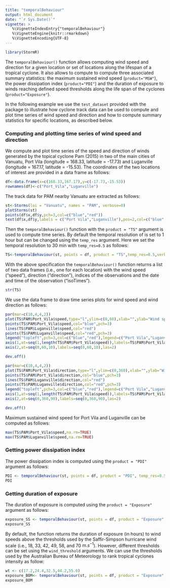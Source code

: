 ```yaml
---
title: "temporalBehaviour"
output: html_document
date: "`r Sys.Date()`"
vignette: >
   %\VignetteIndexEntry{"temporalBehaviour"}
   %\VignetteEngine{knitr::rmarkdown}
   %\VignetteEncoding{UTF-8}
---
```



``` r
library(StormR)
```

The `temporalBehaviour()` function allows computing wind speed and direction for
a given location or set of locations along the lifespan of a tropical cyclone.
It also allows to compute to compute three associated summary statistics: the
maximum sustained wind speed (`product="MSW"`), the power dissipation index
(`product="PDI"`) and the duration of exposure to winds reaching defined speed
thresholds along the life span of the cyclones (`product="Exposure"`).

In the following example we use the `test_dataset` provided with the package to
illustrate how cyclone track data can be used to compute and plot time series of
wind speed and direction and how to compute summary statistics for specific
locations, as described below.

### Computing and plotting time series of wind speed and direction

We compute and plot time series of the speed and direction of winds generated by
the topical cyclone Pam (2015) in two of the main cities of Vanuatu, Port Vila
(longitude = 168.33, latitude = -17.73) and Luganville (longitude = 167.17,
latitude = -15.53). The coordinates of the two locations of interest are
provided in a data frame as follows:

``` r
df<-data.frame(x=c(168.33,167.17),y=c(-17.73,-15.53))
rownames(df)<-c("Port_Vila","Luganville")
```

The track data for PAM nearby Vanuatu are extracted as follows:

``` r
st<-Storms(loi = "Vanuatu", names = "PAM", verbose=0)
plotStorms(st)
points(df$x,df$y,pch=3,col=c("blue","red"))
text(df$x,df$y,labels = c("Port Vila","Luganville"),pos=2,col=c("blue","red"))
```

Then the `temporalBehaviour()` function with the `product = "TS"` argument is
used to compute time series. By default the temporal resolution of is set to 1
hour but can be changed using the `temp_res` argument. Here we set the temporal
resolution to 30 min with `temp_res=0.5` as follows:

``` r
TS<-temporalBehaviour(st, points = df, product = "TS",temp_res=0.5,verbose=0)
```

With the above specification the `temporalBehaviour()` function returns a list
of two data frames (i.e., one for each location) with the wind speed ("speed"),
direction ("direction"), indices of the observations and the date and time of
the observation ("isoTimes").

``` r
str(TS)
```

We use the data frame to draw time series plots for wind speed and wind
direction as follows:

``` r
par(mar=c(10,4,4,2))
plot(TS$PAM$Port_Vila$speed,type="l",ylim=c(0,60),xlab="",ylab="Wind speed (m/s)",axes=FALSE,col="blue")
points(TS$PAM$Port_Vila$speed,col="blue",pch=3)
lines(TS$PAM$Luganville$speed,col="red")
points(TS$PAM$Luganville$speed,col="red",pch=3)
legend("topleft",pch=3,col=c("blue","red"),legend=c("Port Vila","Luganville"),bty="n")
axis(1,at=seq(1,length(TS$PAM$Port_Vila$speed)),labels=TS$PAM$Port_Vila$isoTimes,las=2)
axis(2,at=seq(0,60,10),labels=seq(0,60,10),las=2)
```

``` r
dev.off()
```

``` r
par(mar=c(10,4,4,2))
plot(TS$PAM$Port_Vila$direction,type="l",ylim=c(0,360),xlab="",ylab="Wind direction (degree north)",axes=FALSE,col="blue")
points(TS$PAM$Port_Vila$direction,col="blue",pch=3)
lines(TS$PAM$Luganville$direction,col="red")
points(TS$PAM$Luganville$direction,col="red",pch=3)
legend("topleft",pch=3,col=c("blue","red"),legend=c("Port Vila","Luganville"),bty="n")
axis(1,at=seq(1,length(TS$PAM$Port_Vila$speed)),labels=TS$PAM$Port_Vila$isoTimes,las=2)
axis(2,at=seq(0,360,90),labels=seq(0,360,90),las=2)
```

``` r
dev.off()
```

Maximum sustained wind speed for Port Vila and Luganville can be computed as
follows:

``` r
max(TS$PAM$Port_Vila$speed,na.rm=TRUE)
max(TS$PAM$Luganville$speed,na.rm=TRUE)
```

### Getting power dissipation index

The power dissipation index is computed using the `product = "PDI"` argument as
follows:

``` r
PDI <- temporalBehaviour(st, points = df, product = "PDI", temp_res=0.5,verbose=0)
PDI
```

### Getting duration of exposure

The duration of exposure is computed using the `product = "Exposure"` argument
as follows:

``` r
exposure_SS <- temporalBehaviour(st, points = df, product = "Exposure", temp_res=0.5,verbose=0)
exposure_SS
```

By default, the function returns the duration of exposure (in hours) to wind
speeds above the thresholds used by the Saffir-Simpson hurricane wind scale
(i.e., 18, 33, 42, 49, 58, and 70 $m.s^{-1}$). However, different thresholds can
be set using the `wind_threshold` arguments. We can use the thresholds used by
the Australian Bureau of Meteorology to rank tropical cyclones intensity as
follow:

``` r
wt <- c(17.2,24.4,32.5,44.2,55.0)
exposure_BOM<- temporalBehaviour(st, points = df, product = "Exposure", temp_res=0.5, wind_threshold=wt, verbose=0)
exposure_BOM
```
